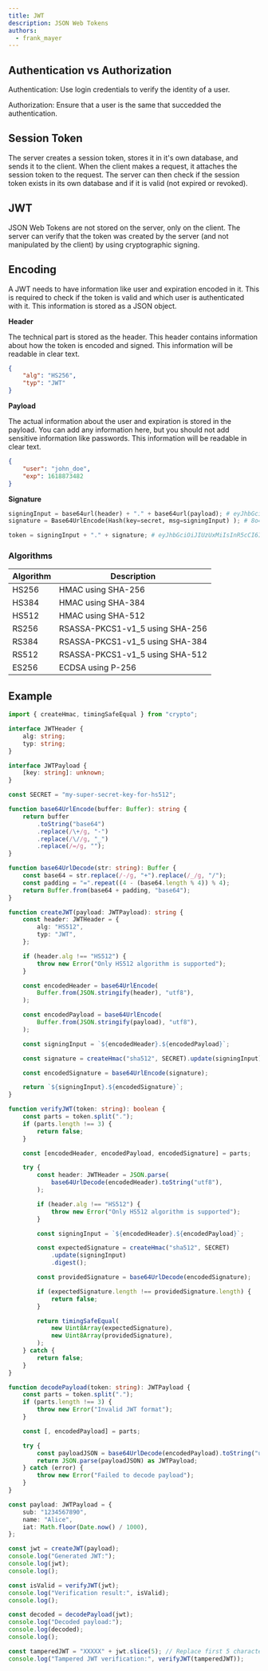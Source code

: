 ```yaml
---
title: JWT
description: JSON Web Tokens
authors:
  - frank_mayer
---
```


## Authentication vs Authorization

Authentication: Use login credentials to verify the identity of a user.

Authorization: Ensure that a user is the same that succedded the authentication.

## Session Token

The server creates a session token, stores it in it's own database, and sends it to the client.
When the client makes a request, it attaches the session token to the request.
The server can then check if the session token exists in its own database and if it is valid (not expired or revoked).

## JWT

JSON Web Tokens are not stored on the server, only on the client.
The server can verify that the token was created by the server (and not manipulated by the client) by using cryptographic signing.

## Encoding

A JWT needs to have information like user and expiration encoded in it.
This is required to check if the token is valid and which user is authenticated with it.
This information is stored as a JSON object.

**Header**

The technical part is stored as the header.
This header contains information about how the token is encoded and signed.
This information will be readable in clear text.

```json
{
	"alg": "HS256",
	"typ": "JWT"
}
```

**Payload**

The actual information about the user and expiration is stored in the payload.
You can add any information here, but you should not add sensitive information like passwords.
This information will be readable in clear text.

```json
{
	"user": "john_doe",
	"exp": 1618873482
}
```

**Signature**

```python
signingInput = base64url(header) + "." + base64url(payload); # eyJhbGciOiJIUzUxMiIsInR5cCI6IkpXVCJ9.eyJzdWIiOiIxMjM0NTY3ODkwIiwibmFtZSI6IkFsaWNlIiwiaWF0IjoxNzU5MjMxMTA0fQ
signature = Base64UrlEncode(Hash(key=secret, msg=signingInput) ); # 8o4F716WohixwlxjqhzQqPhR5EwajtDkBEh8b9zfXWMq2h0dGYoI0hp-PYf-NYvm0TFUSggkTsV6zfrT_ombCw

token = signingInput + "." + signature; # eyJhbGciOiJIUzUxMiIsInR5cCI6IkpXVCJ9.eyJzdWIiOiIxMjM0NTY3ODkwIiwibmFtZSI6IkFsaWNlIiwiaWF0IjoxNzU5MjMxMTA0fQ.8o4F716WohixwlxjqhzQqPhR5EwajtDkBEh8b9zfXWMq2h0dGYoI0hp-PYf-NYvm0TFUSggkTsV6zfrT_ombCw
```

### Algorithms

| Algorithm | Description                     |
| --------- | ------------------------------- |
| HS256     | HMAC using SHA-256              |
| HS384     | HMAC using SHA-384              |
| HS512     | HMAC using SHA-512              |
| RS256     | RSASSA-PKCS1-v1_5 using SHA-256 |
| RS384     | RSASSA-PKCS1-v1_5 using SHA-384 |
| RS512     | RSASSA-PKCS1-v1_5 using SHA-512 |
| ES256     | ECDSA using P-256               |

## Example

```typescript
import { createHmac, timingSafeEqual } from "crypto";

interface JWTHeader {
	alg: string;
	typ: string;
}

interface JWTPayload {
	[key: string]: unknown;
}

const SECRET = "my-super-secret-key-for-hs512";

function base64UrlEncode(buffer: Buffer): string {
	return buffer
		.toString("base64")
		.replace(/\+/g, "-")
		.replace(/\//g, "_")
		.replace(/=/g, "");
}

function base64UrlDecode(str: string): Buffer {
	const base64 = str.replace(/-/g, "+").replace(/_/g, "/");
	const padding = "=".repeat((4 - (base64.length % 4)) % 4);
	return Buffer.from(base64 + padding, "base64");
}

function createJWT(payload: JWTPayload): string {
	const header: JWTHeader = {
		alg: "HS512",
		typ: "JWT",
	};

	if (header.alg !== "HS512") {
		throw new Error("Only HS512 algorithm is supported");
	}

	const encodedHeader = base64UrlEncode(
		Buffer.from(JSON.stringify(header), "utf8"),
	);

	const encodedPayload = base64UrlEncode(
		Buffer.from(JSON.stringify(payload), "utf8"),
	);

	const signingInput = `${encodedHeader}.${encodedPayload}`;

	const signature = createHmac("sha512", SECRET).update(signingInput).digest();

	const encodedSignature = base64UrlEncode(signature);

	return `${signingInput}.${encodedSignature}`;
}

function verifyJWT(token: string): boolean {
	const parts = token.split(".");
	if (parts.length !== 3) {
		return false;
	}

	const [encodedHeader, encodedPayload, encodedSignature] = parts;

	try {
		const header: JWTHeader = JSON.parse(
			base64UrlDecode(encodedHeader).toString("utf8"),
		);

		if (header.alg !== "HS512") {
			throw new Error("Only HS512 algorithm is supported");
		}

		const signingInput = `${encodedHeader}.${encodedPayload}`;

		const expectedSignature = createHmac("sha512", SECRET)
			.update(signingInput)
			.digest();

		const providedSignature = base64UrlDecode(encodedSignature);

		if (expectedSignature.length !== providedSignature.length) {
			return false;
		}

		return timingSafeEqual(
			new Uint8Array(expectedSignature),
			new Uint8Array(providedSignature),
		);
	} catch {
		return false;
	}
}

function decodePayload(token: string): JWTPayload {
	const parts = token.split(".");
	if (parts.length !== 3) {
		throw new Error("Invalid JWT format");
	}

	const [, encodedPayload] = parts;

	try {
		const payloadJSON = base64UrlDecode(encodedPayload).toString("utf8");
		return JSON.parse(payloadJSON) as JWTPayload;
	} catch (error) {
		throw new Error("Failed to decode payload");
	}
}

const payload: JWTPayload = {
	sub: "1234567890",
	name: "Alice",
	iat: Math.floor(Date.now() / 1000),
};

const jwt = createJWT(payload);
console.log("Generated JWT:");
console.log(jwt);
console.log();

const isValid = verifyJWT(jwt);
console.log("Verification result:", isValid);
console.log();

const decoded = decodePayload(jwt);
console.log("Decoded payload:");
console.log(decoded);
console.log();

const tamperedJWT = "XXXXX" + jwt.slice(5); // Replace first 5 characters with "XXXXX" to simulate tampering
console.log("Tampered JWT verification:", verifyJWT(tamperedJWT));
```
